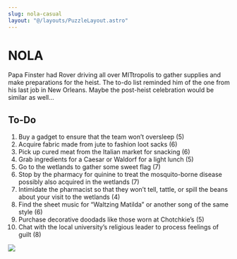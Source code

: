 ```yaml
---
slug: nola-casual
layout: "@/layouts/PuzzleLayout.astro"
---
```


# NOLA
<div class="italics">
Papa Finster had Rover driving all over MITtropolis to gather supplies and make preparations for the heist. The to-do list reminded him of the one from his last job in New Orleans. Maybe the post-heist celebration would be similar as well…
</div>

## To-Do

<div id="container" class="grid grid-cols-2 w-full">

<ol>
<li>Buy a gadget to ensure that the team won’t oversleep (5)</li>
<li>Acquire fabric made from jute to fashion loot sacks (6)</li>
<li>Pick up cured meat from the Italian market for snacking (6)</li>
<li>Grab ingredients for a Caesar or Waldorf for a light lunch (5)</li>
<li>Go to the wetlands to gather some sweet flag (7)</li>
<li>Stop by the pharmacy for quinine to treat the mosquito-borne disease possibly also acquired in the wetlands (7)</li>
<li>Intimidate the pharmacist so that they won’t tell, tattle, or spill the beans about your visit to the wetlands (4)</li>
<li>Find the sheet music for “Waltzing Matilda” or another song of the same style (6)</li>
<li>Purchase decorative doodads like those worn at Chotchkie’s (5)</li>
<li>Chat with the local university’s religious leader to process feelings of guilt (8)</li>
</ol>

<img src="/NOLA.png" class="aspect-square"></img>
</div>